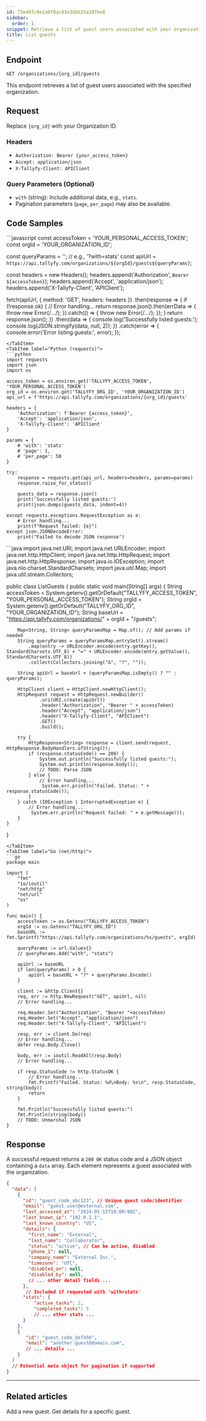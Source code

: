 ```yaml
---
id: 73e467c0e1a0f0ac83e3dbb33a387be8
sidebar:
  order: 1
snippet: Retrieve a list of guest users associated with your organization.
title: List guests
---
```



## Endpoint

`GET /organizations/{org_id}/guests`

This endpoint retrieves a list of guest users associated with the specified organization.

## Request

Replace `{org_id}` with your Organization ID.

### Headers

-   `Authorization: Bearer {your_access_token}`
-   `Accept: application/json`
-   `X-Tallyfy-Client: APIClient`

### Query Parameters (Optional)

-   `with` (string): Include additional data, e.g., `stats`.
-   Pagination parameters (`page`, `per_page`) may also be available.

## Code Samples

<Tabs>
<TabItem label="JavaScript (fetch)">
```javascript
const accessToken = 'YOUR_PERSONAL_ACCESS_TOKEN';
const orgId = 'YOUR_ORGANIZATION_ID';

const queryParams = ''; // e.g., '?with=stats'
const apiUrl = `https://api.tallyfy.com/organizations/${orgId}/guests${queryParams}`;

const headers = new Headers();
headers.append('Authorization', `Bearer ${accessToken}`);
headers.append('Accept', 'application/json');
headers.append('X-Tallyfy-Client', 'APIClient');

fetch(apiUrl, {
    method: 'GET',
    headers: headers
})
.then(response => {
    if (!response.ok) {
        // Error handling...
        return response.json().then(errData => { throw new Error(/*...*/); }).catch(() => { throw new Error(/*...*/); });
    }
    return response.json();
})
.then(data => {
    console.log('Successfully listed guests:');
    console.log(JSON.stringify(data, null, 2));
})
.catch(error => {
    console.error('Error listing guests:', error);
});
```
</TabItem>
<TabItem label="Python (requests)">
```python
import requests
import json
import os

access_token = os.environ.get('TALLYFY_ACCESS_TOKEN', 'YOUR_PERSONAL_ACCESS_TOKEN')
org_id = os.environ.get('TALLYFY_ORG_ID', 'YOUR_ORGANIZATION_ID')
api_url = f'https://api.tallyfy.com/organizations/{org_id}/guests'

headers = {
    'Authorization': f'Bearer {access_token}',
    'Accept': 'application/json',
    'X-Tallyfy-Client': 'APIClient'
}

params = {
    # 'with': 'stats' 
    # 'page': 1,
    # 'per_page': 50
}

try:
    response = requests.get(api_url, headers=headers, params=params)
    response.raise_for_status()

    guests_data = response.json()
    print('Successfully listed guests:')
    print(json.dumps(guests_data, indent=4))

except requests.exceptions.RequestException as e:
    # Error handling...
    print(f"Request failed: {e}")
except json.JSONDecodeError:
    print("Failed to decode JSON response")
```
</TabItem>
<TabItem label="Java (HttpClient)">
```java
import java.net.URI;
import java.net.URLEncoder;
import java.net.http.HttpClient;
import java.net.http.HttpRequest;
import java.net.http.HttpResponse;
import java.io.IOException;
import java.nio.charset.StandardCharsets;
import java.util.Map;
import java.util.stream.Collectors;

public class ListGuests {
    public static void main(String[] args) {
        String accessToken = System.getenv().getOrDefault("TALLYFY_ACCESS_TOKEN", "YOUR_PERSONAL_ACCESS_TOKEN");
        String orgId = System.getenv().getOrDefault("TALLYFY_ORG_ID", "YOUR_ORGANIZATION_ID");
        String baseUrl = "https://api.tallyfy.com/organizations/" + orgId + "/guests";

        Map<String, String> queryParamsMap = Map.of(); // Add params if needed
        String queryParams = queryParamsMap.entrySet().stream()
            .map(entry -> URLEncoder.encode(entry.getKey(), StandardCharsets.UTF_8) + "=" + URLEncoder.encode(entry.getValue(), StandardCharsets.UTF_8))
            .collect(Collectors.joining("&", "?", ""));
        
        String apiUrl = baseUrl + (queryParamsMap.isEmpty() ? "" : queryParams);

        HttpClient client = HttpClient.newHttpClient();
        HttpRequest request = HttpRequest.newBuilder()
                .uri(URI.create(apiUrl))
                .header("Authorization", "Bearer " + accessToken)
                .header("Accept", "application/json")
                .header("X-Tallyfy-Client", "APIClient")
                .GET()
                .build();

        try {
            HttpResponse<String> response = client.send(request, HttpResponse.BodyHandlers.ofString());
            if (response.statusCode() == 200) {
                System.out.println("Successfully listed guests:");
                System.out.println(response.body());
                // TODO: Parse JSON
            } else {
                // Error handling...
                 System.err.println("Failed. Status: " + response.statusCode());
            }
        } catch (IOException | InterruptedException e) {
            // Error handling...
             System.err.println("Request failed: " + e.getMessage());
        }
    }
}
```
</TabItem>
<TabItem label="Go (net/http)">
```go
package main

import (
	"fmt"
	"io/ioutil"
	"net/http"
	"net/url"
	"os"
)

func main() {
	accessToken := os.Getenv("TALLYFY_ACCESS_TOKEN")
	orgId := os.Getenv("TALLYFY_ORG_ID")
    baseURL := fmt.Sprintf("https://api.tallyfy.com/organizations/%s/guests", orgId)

    queryParams := url.Values{}
    // queryParams.Add("with", "stats")
    
    apiUrl := baseURL
    if len(queryParams) > 0 {
        apiUrl = baseURL + "?" + queryParams.Encode()
    }

	client := &http.Client{}
	req, err := http.NewRequest("GET", apiUrl, nil)
    // Error handling...

	req.Header.Set("Authorization", "Bearer "+accessToken)
	req.Header.Set("Accept", "application/json")
	req.Header.Set("X-Tallyfy-Client", "APIClient")

	resp, err := client.Do(req)
    // Error handling...
	defer resp.Body.Close()

	body, err := ioutil.ReadAll(resp.Body)
    // Error handling...

	if resp.StatusCode != http.StatusOK {
        // Error handling...
		fmt.Printf("Failed. Status: %d\nBody: %s\n", resp.StatusCode, string(body))
		return
	}

	fmt.Println("Successfully listed guests:")
	fmt.Println(string(body))
	// TODO: Unmarshal JSON
}
```
</TabItem>
</Tabs>

## Response

A successful request returns a `200 OK` status code and a JSON object containing a `data` array. Each element represents a guest associated with the organization.

```json
{
  "data": [
    {
      "id": "guest_code_abc123", // Unique guest code/identifier
      "email": "guest.user@external.com",
      "last_accessed_at": "2024-05-15T10:00:00Z",
      "last_known_ip": "192.0.2.1",
      "last_known_country": "US",
      "details": {
        "first_name": "External",
        "last_name": "Collaborator",
        "status": "active", // Can be active, disabled
        "phone_1": null,
        "company_name": "External Inc.",
        "timezone": "UTC",
        "disabled_on": null,
        "disabled_by": null,
        // ... other detail fields ...
      },
       // Included if requested with 'with=stats'
      "stats": {
          "active_tasks": 2,
          "completed_tasks": 5
          // ... other stats ...
      }
    },
    {
       "id": "guest_code_def456",
       "email": "another.guest@domain.com",
       // ... details ...
    }
  ]
  // Potential meta object for pagination if supported
}
```

---


## Related articles
<CardGrid>
<LinkTitleCard header="<b>Guests > Create guest</b>" href="./create-guest/"> Add a new guest. </LinkTitleCard>
<LinkTitleCard header="<b>Guests > Get guest</b>" href="./get-guest/"> Get details for a specific guest. </LinkTitleCard>
</CardGrid>